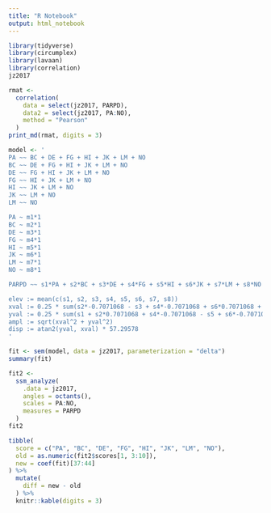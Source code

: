 ```yaml
---
title: "R Notebook"
output: html_notebook
---
```


```r
library(tidyverse)
library(circumplex)
library(lavaan)
library(correlation)
jz2017
```

```r
rmat <- 
  correlation(
    data = select(jz2017, PARPD),
    data2 = select(jz2017, PA:NO),
    method = "Pearson"
  )
print_md(rmat, digits = 3)
```


```r
model <- '
PA ~~ BC + DE + FG + HI + JK + LM + NO
BC ~~ DE + FG + HI + JK + LM + NO
DE ~~ FG + HI + JK + LM + NO
FG ~~ HI + JK + LM + NO
HI ~~ JK + LM + NO
JK ~~ LM + NO
LM ~~ NO

PA ~ m1*1
BC ~ m2*1
DE ~ m3*1
FG ~ m4*1
HI ~ m5*1
JK ~ m6*1
LM ~ m7*1
NO ~ m8*1

PARPD ~~ s1*PA + s2*BC + s3*DE + s4*FG + s5*HI + s6*JK + s7*LM + s8*NO

elev := mean(c(s1, s2, s3, s4, s5, s6, s7, s8))
xval := 0.25 * sum(s2*-0.7071068 - s3 + s4*-0.7071068 + s6*0.7071068 + s7 + s8*0.7071068)
yval := 0.25 * sum(s1 + s2*0.7071068 + s4*-0.7071068 - s5 + s6*-0.7071068 + s8*0.7071068)
ampl := sqrt(xval^2 + yval^2)
disp := atan2(yval, xval) * 57.29578
'

fit <- sem(model, data = jz2017, parameterization = "delta")
summary(fit)
```

```r
fit2 <- 
  ssm_analyze(
    .data = jz2017,
    angles = octants(),
    scales = PA:NO,
    measures = PARPD
  )
fit2
```

```r
tibble(
  score = c("PA", "BC", "DE", "FG", "HI", "JK", "LM", "NO"),
  old = as.numeric(fit2$scores[1, 3:10]),
  new = coef(fit)[37:44]
) %>% 
  mutate(
    diff = new - old
  ) %>% 
  knitr::kable(digits = 3)
```


